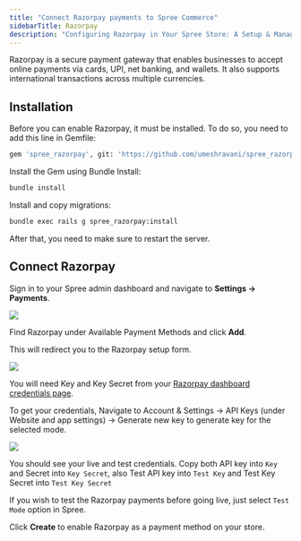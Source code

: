 ```yaml
---
title: "Connect Razorpay payments to Spree Commerce"
sidebarTitle: Razorpay
description: "Configuring Razorpay in Your Spree Store: A Setup & Management Walkthrough."
---
```


Razorpay is a secure payment gateway that enables businesses to accept online payments via cards, UPI, net banking, and wallets. It also supports international transactions across multiple currencies.

## Installation

Before you can enable Razorpay, it must be installed. To do so, you need to add this line in Gemfile:

```bash
gem 'spree_razorpay', git: 'https://github.com/umeshravani/spree_razorpay'
```

Install the Gem using Bundle Install:

```bash
bundle install
```

Install and copy migrations:

```bash
bundle exec rails g spree_razorpay:install
```

After that, you need to make sure to restart the server.

## Connect Razorpay

Sign in to your Spree admin dashboard and navigate to **Settings → Payments**.

![](https://github.com/user-attachments/assets/8e39086d-85a6-42a2-b9fb-75299044e6d6)

Find Razorpay under Available Payment Methods and click **Add**.

This will redirect you to the Razorpay setup form.

![](https://github.com/user-attachments/assets/f45efc43-b1db-4c79-9ad3-e3d672014676)

You will need Key and Key Secret from your [Razorpay dashboard credentials page](https://dashboard.razorpay.com/app/website-app-settings/api-keys). 

<Tip>
  To get your credentials, Navigate to Account & Settings → API Keys (under Website and app settings) → Generate new key to generate key for the selected mode.
</Tip>

![](https://github.com/user-attachments/assets/f390685d-550b-4814-8785-4fcc32746f15)

You should see your live and test credentials. Copy both API key into `Key` and Secret into `Key Secret`, also Test API key into `Test Key` and Test Key Secret into `Test Key Secret`

If you wish to test the Razorpay payments before going live, just select `Test Mode` option in Spree.

Click **Create** to enable Razorpay as a payment method on your store.
